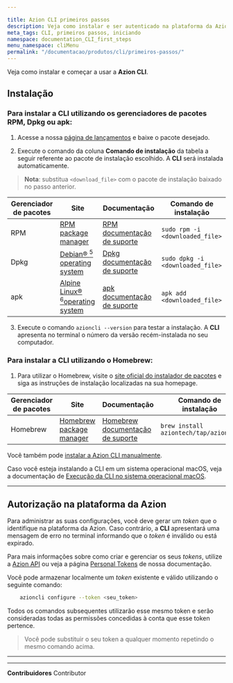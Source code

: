 ```yaml
---

title: Azion CLI primeiros passos
description: Veja como instalar e ser autenticado na plataforma da Azion utilizando a CLI.
meta_tags: CLI, primeiros passos, iniciando
namespace: documentation_CLI_first_steps
menu_namespace: cliMenu
permalink: "/documentacao/produtos/cli/primeiros-passos/"
---
```


Veja como instalar e começar a usar a **Azion CLI**.

## Instalação 

### Para instalar a CLI utilizando os gerenciadores de pacotes RPM, Dpkg ou apk:

1. Acesse a nossa [página de lançamentos](https://github.com/aziontech/azion-cli/releases) e baixe o pacote desejado.

2. Execute o comando da coluna **Comando de instalação** da tabela a seguir referente ao pacote de instalação escolhido. A **CLI** será instalada automaticamente.

> **Nota**: substitua `<download_file>` com o pacote de instalação baixado no passo anterior.

| Gerenciador de pacotes | Site | Documentação | Comando de instalação | 
| --------------------- | ------------ | -------- | ----------- |
| RPM | [RPM package manager](https://rpm.org/index.html) | [RPM documentação de suporte](https://rpm.org/documentation.html) | `sudo rpm -i <downloaded_file>` |
| Dpkg | [Debian&reg; <sup>5</sup> operating system](https://www.debian.org/) | [Dpkg documentação de suporte](https://wiki.debian.org/Teams/Dpkg) | `sudo dpkg -i <downloaded_file>` |
| apk | [Alpine Linux&reg; <sup>6</sup>operating system](https://docs.alpinelinux.org/user-handbook/0.1a/Working/apk.html) | [apk documentação de suporte](https://docs.alpinelinux.org/user-handbook/0.1a/Working/apk.html) | `apk add <downloaded_file>` |

3. Execute o comando `azioncli --version` para testar a instalação. A **CLI** apresenta no terminal o número da versão recém-instalada no seu computador.

### Para instalar a CLI utilizando o Homebrew:

1. Para utilizar o Homebrew, visite o [site oficial do instalador de pacotes](https://brew.sh/) e siga as instruções de instalação localizadas na sua homepage.

| Gerenciador de pacotes | Site | Documentação | Comando de instalação | 
| --------------------- | ------------ | -------- | ----------- |
| Homebrew | [Homebrew package manager](https://brew.sh/) | [Homebrew documentação de suporte](https://docs.brew.sh/Manpage) | `brew install aziontech/tap/azioncli` |

Você também pode [instalar a Azion CLI manualmente](/pt-br/documentacao/produtos/guias/cli-instalando-manualmente/).

Caso você esteja instalando a CLI em um sistema operacional macOS, veja a documentação de [Execução da CLI no sistema operacional macOS](/pt-br/documentacao/produtos/guias/cli-executando-macos/).

---

## Autorização na plataforma da Azion

Para administrar as suas configurações, você deve gerar um *token* que o identifique na plataforma da Azion. Caso contrário, a **CLI** apresentará uma mensagem de erro no terminal informando que o *token* é inválido ou está expirado.

Para mais informações sobre como criar e gerenciar os seus *tokens*, utilize a [Azion API](https://api.azion.com/#aab16606-2014-43d0-9b7a-dc564146a1ac) ou veja a página [Personal Tokens](/pt-br/documentacao/produtos/gestao-de-contas/personal-tokens/) de nossa documentação.

Você pode armazenar localmente um *token* existente e válido utilizando o seguinte comando:

```bash
    azioncli configure --token <seu_token>
```

Todos os comandos subsequentes utilizarão esse mesmo token e serão consideradas todas as permissões concedidas à conta que esse token pertence.

> Você pode substituir o seu token a qualquer momento repetindo o mesmo comando acima.

---





---


**Contribuidores** <ContributorList>Contributor</ContributorList>
